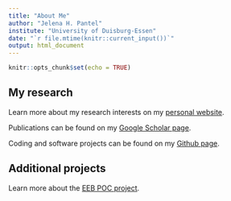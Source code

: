```yaml
---
title: "About Me"
author: "Jelena H. Pantel"
institute: "University of Duisburg-Essen"
date: "`r file.mtime(knitr::current_input())`"
output: html_document
---
```


```r
knitr::opts_chunk$set(echo = TRUE)
```

## My research
Learn more about my research interests on my [personal website](http://jhpantel.com).

Publications can be found on my [Google Scholar page](https://scholar.google.com/citations?user=u1EOGhYAAAAJ).

Coding and software projects can be found on my [Github page](https://github.com/jhpantel).

## Additional projects
Learn more about the [EEB POC project](https://twitter.com/EEB_POC).

